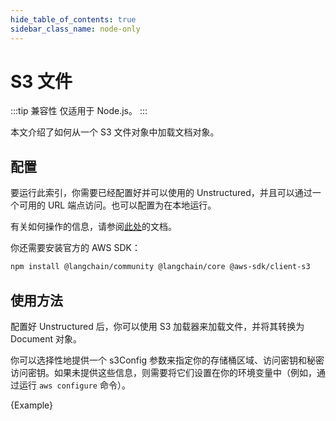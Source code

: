 ```yaml
---
hide_table_of_contents: true
sidebar_class_name: node-only
---
```


# S3 文件

:::tip 兼容性
仅适用于 Node.js。
:::

本文介绍了如何从一个 S3 文件对象中加载文档对象。

## 配置

要运行此索引，你需要已经配置好并可以使用的 Unstructured，并且可以通过一个可用的 URL 端点访问。也可以配置为在本地运行。

有关如何操作的信息，请参阅[此处](/docs/integrations/document_loaders/file_loaders/unstructured)的文档。

你还需要安装官方的 AWS SDK：

```bash npm2yarn
npm install @langchain/community @langchain/core @aws-sdk/client-s3
```

## 使用方法

配置好 Unstructured 后，你可以使用 S3 加载器来加载文件，并将其转换为 Document 对象。

你可以选择性地提供一个 s3Config 参数来指定你的存储桶区域、访问密钥和秘密访问密钥。如果未提供这些信息，则需要将它们设置在你的环境变量中（例如，通过运行 `aws configure` 命令）。


<CodeBlock language="typescript">{Example}</CodeBlock>